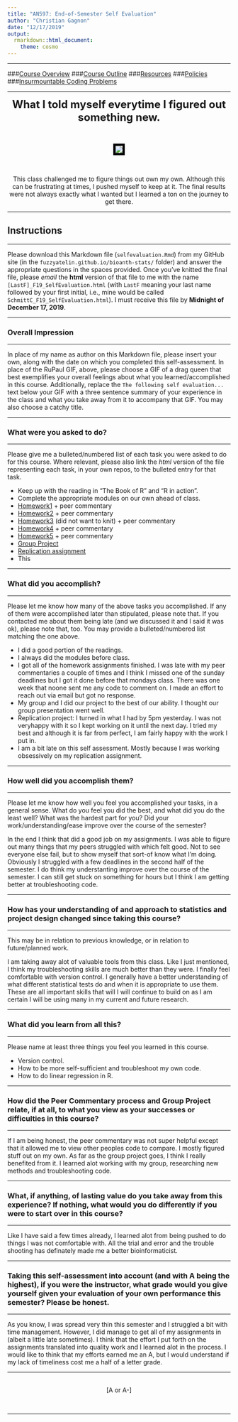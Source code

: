 ```yaml
---
title: "AN597: End-of-Semester Self Evaluation"
author: "Christian Gagnon"
date: "12/17/2019"
output: 
  rmarkdown::html_document:
    theme: cosmo
---
```



***

###[Course Overview](https://fuzzyatelin.github.io/bioanth-stats/overview.html)
###[Course Outline](https://fuzzyatelin.github.io/bioanth-stats/outline.html)
###[Resources](https://fuzzyatelin.github.io/bioanth-stats/resources.html)
###[Policies](https://fuzzyatelin.github.io/bioanth-stats/policies.html)
###[Insurmountable Coding Problems](https://fuzzyatelin.github.io/bioanth-stats/studentproblems.html)

***

<center>

<font size="+2"><b>What I told myself everytime I figured out something new.</b></font></center><br>

<center><p><img src="https://media.giphy.com/media/X7GcMuU2jjXEc/giphy.gif" style="border:5px solid black"></p>
</center><br>  

<center>
This class challenged me to figure things out own my own. Although this can be frustrating at times, I pushed myself to keep at it. The final results were not always exactly what I wanted but I learned a ton on the journey to get there.

</center>
***

## Instructions

***

Please download this Markdown file (`selfevaluation.Rmd`) from my GitHub site (in the `fuzzyatelin.github.io/bioanth-stats/` folder) and answer the appropriate questions in the spaces provided. Once you've knitted the final file, please *email* the **html** version of that file to me with the name `[LastF]_F19_SelfEvaluation.html` (with `LastF` meaning your last name followed by your first initial, i.e., mine would be called `SchmittC_F19_SelfEvaluation.html`). I must receive this file by **Midnight of December 17, 2019**.

***

### Overall Impression

***

In place of my name as author on this Markdown file, please insert your own, along with the date on which you completed this self-assessment. In place of the RuPaul GIF, above, please choose a GIF of a drag queen that best exemplifies your overall feelings about what you learned/accomplished in this course. Additionally, replace the `The following self evaluation...` text below your GIF with a three sentence summary of your experience in the class and what you take away from it to accompany that GIF. You may also choose a catchy title.

***

### What were you asked to do?

***

Please give me a bulleted/numbered list of each task you were asked to do for this course. Where relevant, please also link the *html* version of the file representing each task, in your own repos, to the bulleted entry for that task.

* Keep up with the reading in "The Book of R" and "R in action".
* Complete the appropriate modules on our own ahead of class.
* [Homework1](https://github.com/cmgagnon/AN597-Week-2-cmgagnon/blob/master/AN597-Week-2-cmgagnon.html) + peer commentary
* [Homework2](https://github.com/cmgagnon/AN597_Week_3_cmgagnon/blob/master/cmgagnon_FINALhomeworkcode_02.html) + peer commentary
* [Homework3](https://github.com/cmgagnon/AN597_Zombies_cmgagnon/blob/master/cmgagnon_Finalhomeworkcode_03.Rmd) (did not want to knit) + peer commentary
* [Homework4](https://github.com/cmgagnon/AN597_Malfunction_cmgagnon/blob/master/cmgagnon_OriginalHomeworkCode_04.html) + peer commentary
* [Homework5](https://github.com/cmgagnon/AN597_Boots_cmgagnon/blob/master/cmgagnon_finalhomeworkcode_05.html) + peer commentary
* [Group Project](https://github.com/laurabw/AN597_GroupProject_LLMC/blob/master/AN597_GroupProject_LLMC_Final2.html)
* [Replication assignment](https://github.com/cmgagnon/cmgagnon-data-replication-assignment/blob/master/cmgagnon-data-replication-assignment.html)
* This


***

### What did you accomplish?

***

Please let me know how many of the above tasks you accomplished. If any of them were accomplished later than stipulated, please note that. If you contacted me about them being late (and we discussed it and I said it was ok), please note that, too. You may provide a bulleted/numbered list matching the one above.

* I did a good portion of the readings. 
* I always did the modules before class.
* I got all of the homework assignments finished. I was late with my peer commentaries a couple of times and I think I missed one of the sunday deadlines but I got it done before that mondays class. There was one week that noone sent me any code to comment on. I made an effort to reach out via email but got no response.
* My group and I did our project to the best of our ability. I thought our group presentation went well.
* Replication project: I turned in what I had by 5pm yesterday. I was not veryhappy with it so I kept working on it until the next day. I tried my best and although it is far from perfect, I am fairly happy with the work I put in.
* I am a bit late on this self assessment. Mostly because I was working obsessively on my replication assignment.


***

### How well did you accomplish them?

***

Please let me know how well you feel you accomplished your tasks, in a general sense. What do you feel you did the best, and what did you do the least well? What was the hardest part for you? Did your work/understanding/ease improve over the course of the semester?

In the end I think that did a good job on my assignments. I was able to figure out many things that my peers struggled with which felt good. Not to see everyone else fail, but to show myself that sort-of know what I'm doing. Obviously I struggled with a few deadlines in the second half of the semester. I do think my understanting improve over the course of the semester. I can still get stuck on something for hours but I think I am getting better at troubleshooting code.

***

### How has your understanding of and approach to statistics and project design changed since taking this course?

***

This may be in relation to previous knowledge, or in relation to future/planned work.

I am taking away alot of valuable tools from this class. Like I just mentioned, I think my troubleshooting skills are much better than they were. I finally feel comfortable with version control. I generally have a better understanding of what different statistical tests do and when it is appropriate to use them. These are all important skills that will I will continue to build on as I am certain I will be using many in my current and future research. 

***

### What did you learn from all this?

***

Please name at least three things you feel you learned in this course.

* Version control.
* How to be more self-sufficient and troubleshoot my own code.
* How to do linear regression in R.

***

### How did the Peer Commentary process and Group Project relate, if at all, to what you view as your successes or difficulties in this course?

***

If I am being honest, the peer commentary was not super helpful except that it allowed me to view other peoples code to compare. I mostly figured stuff out on my own. As far as the group project goes, I think I really benefited from it. I learned alot working with my group, researching new methods and troubleshooting code.

***

### What, if anything, of lasting value do you take away from this experience? If nothing, what would you do differently if you were to start over in this course? 

***

Like I have said a few times already, I learned alot from being pushed to do things I was not comfortable with. All the trial and error and the trouble shooting has definately made me a better bioinformaticist.

***

### Taking this self-assessment into account (and with **A** being the highest), if you were the instructor, what grade would you give yourself given your evaluation of your own performance this semester? Please be honest.

***

As you know, I was spread very thin this semester and I struggled a bit with time management. However, I did manage to get all of my assignments in (albeit a little late sometimes). I think that the effort I put forth on the assignments translated into quality work and I learned alot in the process. I would like to think that my efforts earned me an A, but I would understand if my lack of timeliness cost me a half of a letter grade.

***

<br><center>[A or A-]</center><br>

***



